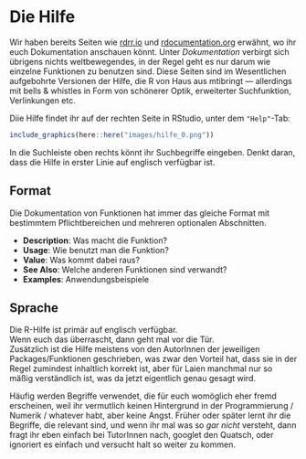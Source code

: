 # Die Hilfe

Wir haben bereits Seiten wie [rdrr.io](https://rdrr.io/) und [rdocumentation.org](https://www.rdocumentation.org/) erwähnt, wo ihr euch Dokumentation anschauen könnt. Unter *Dokumentation* verbirgt sich übrigens nichts weltbewegendes, in der Regel geht es nur darum wie einzelne Funktionen zu benutzen sind.
Diese Seiten sind im Wesentlichen aufgebohrte Versionen der Hilfe, die R von Haus aus mtibringt — allerdings mit bells & whistles in Form von schönerer Optik, erweiterter Suchfunktion, Verlinkungen etc.

Diie Hilfe findet ihr auf der rechten Seite in RStudio, unter dem `"Help"`-Tab:

```r
include_graphics(here::here("images/hilfe_0.png"))
```

In die Suchleiste oben rechts könnt ihr Suchbegriffe eingeben. Denkt daran, dass die Hilfe in erster Linie auf englisch verfügbar ist.

## Format

Die Dokumentation von Funktionen hat immer das gleiche Format mit bestimmtem Pflichtbereichen und mehreren optionalen Abschnitten.

- **Description**: Was macht die Funktion?
- **Usage**: Wie benutzt man die Funktion?
- **Value**: Was kommt dabei raus?
- **See Also**: Welche anderen Funktionen sind verwandt?
- **Examples**: Anwendungsbeispiele

## Sprache

Die R-Hilfe ist primär auf englisch verfügbar.   
Wenn euch das überrascht, dann geht mal vor die Tür.  
Zusätzlich ist die Hilfe meistens von den AutorInnen der jeweiligen Packages/Funktionen geschrieben, was zwar den Vorteil hat, dass sie in der Regel zumindest inhaltlich korrekt ist, aber für Laien manchmal nur so mäßig verständlich ist, was da jetzt eigentlich genau gesagt wird.  

Häufig werden Begriffe verwendet, die für euch womöglich eher fremd erscheinen, weil ihr vermutlich keinen Hintergrund in der Programmierung / Numerik / whatever habt, aber keine Angst. Früher oder später lernt ihr die Begriffe, die relevant sind, und wenn ihr mal was so *gar nicht* versteht, dann fragt ihr eben einfach bei TutorInnen nach, googlet den Quatsch, oder ignoriert es einfach und versucht halt so weiter zu kommen.
